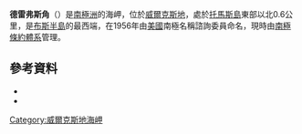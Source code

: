 {{coord|66|4|S|101|4|E|source:GNIS|display=title}}

'''德雷弗斯角'''（{{lang-en|Draves Point}}）是[[南極洲|南極洲]]的海岬，位於[[威爾克斯地|威爾克斯地]]，處於[[托馬斯島|托馬斯島]]東部以北0.6公里，是[[布斯半島|布斯半島]]的最西端，在1956年由[[美國|美國]]南極名稱諮詢委員命名，現時由[[南極條約體系|南極條約體系]]管理。

==參考資料==
*{{cite gnis | type = antarid | id = 4071| name = Draves Point| accessdate = 2012-01-30}}
*{{usgs-gazetteer|id=4071}}

{{DEFAULTSORT:Draves Point}}
[[Category:威爾克斯地海岬|Category:威爾克斯地海岬]]


{{WilkesLand-geo-stub}}